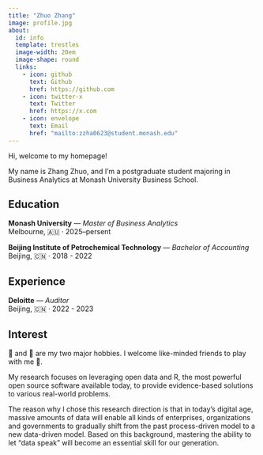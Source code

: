 ```yaml
---
title: "Zhuo Zhang"
image: profile.jpg
about:
  id: info
  template: trestles
  image-width: 20em
  image-shape: round
  links:
    - icon: github
      text: Github
      href: https://github.com
    - icon: twitter-x
      text: Twitter
      href: https://x.com
    - icon: envelope
      text: Email
      href: "mailto:zzha0623@student.monash.edu"
---
```


::: {#info}
Hi, welcome to my homepage!

My name is Zhang Zhuo, and I’m a postgraduate student majoring in Business Analytics at Monash University Business School.

## <i class="bi bi-mortarboard-fill"></i> Education

**Monash University** — *Master of Business Analytics*\
Melbourne, 🇦🇺 · 2025–persent

**Beijing Institute of Petrochemical Technology** — *Bachelor of Accounting*\
Beijing, 🇨🇳 · 2018 - 2022

## <i class="bi bi-journal-bookmark-fill"></i> Experience

**Deloitte** — *Auditor*\
Beijing, 🇨🇳 · 2022 - 2023

## <i class="bi bi-dribbble"></i> Interest

🏓️ and 🎾 are my two major hobbies. I welcome like-minded friends to play with me 🤩.
:::

My research focuses on leveraging open data and R, the most powerful open source software available today, to provide evidence-based solutions to various real-world problems.

The reason why I chose this research direction is that in today's digital age, massive amounts of data will enable all kinds of enterprises, organizations and governments to gradually shift from the past process-driven model to a new data-driven model. Based on this background, mastering the ability to let "data speak" will become an essential skill for our generation.
